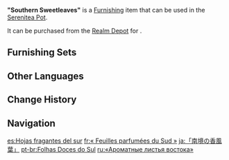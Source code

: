 {{Furnishing Infobox
|id             = 372408
|image          = Item "Southern Sweetleaves".png
|category       = Landform
|subcategory    = Large Shrub
|quality        = 3
|adeptal_energy = 20
|load           = 50
|reduced_load   = 50
|description    = A plant that grows in warm regions.<br>It sports large, hardy leaves that give off a strong and distinctive sweet-and-sour scent when dried and smoked. Some in [[Liyue]] also turn them into fans, which can sell for a reasonable price.
|source1        = [[Realm Depot]]
}}
'''"Southern Sweetleaves"''' is a [[Furnishing]] item that can be used in the [[Serenitea Pot]].

It can be purchased from the [[Realm Depot]] for {{Item|Realm Currency|30|x=80}}.

==Furnishing Sets==
{{Craft Usage|type=Furnishing Set}}

==Other Languages==
{{Other Languages
|en      = "Southern Sweetleaves"
|zhs     = 「南境香风叶」
|zhs_rm  = "Nánjìng Xiāngfēngyè"
|zht     = 「南境香風葉」
|zht_rm  = "Nánjìng Xiāngfēngyè"
|zh_tl   = 
|ja      = 「南境の香風葉」
|ja_rm   = "Nankyou no Koufuuyou"{{Assumed}}
|ja_tl   = "Incensed Wind Leaves of the Southern Boundary"{{Sino}}
|ko      = 「{{tt|남대륙|南大陸}}의 {{tt|향기|香氣}}로운 잎」
|ko_rm   = "Namdaeryuk-ui Hyanggiro'un Ip"
|ko_tl   = "Southern Continent's Sweetleaves"
|es      = Hojas fragantes del sur
|es_tl   = Fragrant Southern Leaves
|fr      = «&nbsp;Feuilles parfumées du Sud&nbsp;»
|fr_tl   = "Perfumed Leaves of the South"
|ru      = «Ароматные листья востока»
|ru_tl   = "Aromatic Leaves of East"
|th      = "พุ่มไม้หอมแห่งแดนใต้"
|th_rm   = "Phum mai hom haeng daen tai"
|th_tl   = 
|vi      = Lá Phong Thơm Nam Cảnh
|vi_tl   = 
|de      = „Windblätter des Südens“
|de_tl   = "Wind Leaves from the South"
|id      = "Sweetleaf Selatan"
|id_tl   = "Southern Sweetleaf"
|pt      = Folhas Doces do Sul
|pt_tl   = 
|tr      = "Güney Tatlı Yaprağı"
|tr_tl   = 
|it      = Dolcifoglie del Sud
|it_tl   = Sweetleaves of the South
}}

==Change History==
{{Change History|1.5}}

==Navigation==
{{Furnishing Navbox|exterior}}

[[es:Hojas fragantes del sur]]
[[fr:« Feuilles parfumées du Sud »]]
[[ja:「南境の香風葉」]]
[[pt-br:Folhas Doces do Sul]]
[[ru:«Ароматные листья востока»]]